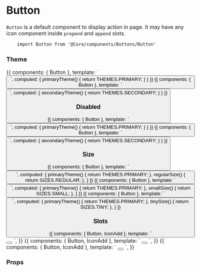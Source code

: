 
<Meta title="Components API|Button" />

# Button

`Button` is a default component to display action in page. It may have any icon component inside `prepend` and `append` slots.

```
    import Button from '@Core/components/Buttons/Button'
```

### Theme

<Preview>
    <Story name="primary">
        {{
            components: { Button },
            template: `<Button title="PRIMARY" :theme="primaryTheme" />`,
            computed: {
                primaryTheme() {
                    return THEMES.PRIMARY;
                }
            }
        }}
    </Story>
    <Story name="secondary">
        {{
            components: { Button },
            template: `<Button title="SECONDARY" :theme="secondaryTheme" />`,
            computed: {
                secondaryTheme() {
                    return THEMES.SECONDARY;
                }
            }
        }}
    </Story>
</Preview>

### Disabled

<Preview>
    <Story name="disabled-primary">
        {{
            components: { Button },
            template: `<Button title="PRIMARY" :theme="primaryTheme" :disabled="true" />`,
            computed: {
                primaryTheme() {
                    return THEMES.PRIMARY;
                }
            }
        }}
    </Story>
    <Story name="disabled-secondary">
        {{
            components: { Button },
            template: `<Button title="SECONDARY" :theme="secondaryTheme" :disabled="true" />`,
            computed: {
                secondaryTheme() {
                    return THEMES.SECONDARY;
                }
            }
        }}
    </Story>
</Preview>

### Size

<Preview>
    <Story name="regular">
        {{
            components: { Button },
            template: `<Button title="PRIMARY" :theme="primaryTheme" :size="regularSize" />`,
            computed: {
                primaryTheme() {
                    return THEMES.PRIMARY;
                },
                regularSize() {
                    return SIZES.REGULAR;
                },
            }
        }}
    </Story>
    <Story name="small">
        {{
            components: { Button },
            template: `<Button title="PRIMARY" :theme="primaryTheme" :size="smallSize" />`,
            computed: {
                primaryTheme() {
                    return THEMES.PRIMARY;
                },
                smallSize() {
                    return SIZES.SMALL;
                },
            }
        }}
    </Story>
    <Story name="tiny">
        {{
            components: { Button },
            template: `<Button title="PRIMARY" :theme="primaryTheme" :size="tinySize" />`,
            computed: {
                primaryTheme() {
                    return THEMES.PRIMARY;
                },
                tinySize() {
                    return SIZES.TINY;
                },
            }
        }}
    </Story>
</Preview>

### Slots

<Preview>
    <Story name="append">
        {{
            components: { Button, IconAdd },
            template: `
                <Button title="APPEND">
                    <template #append="{ color }">
                        <IconAdd :fill-color="color" />
                    </template>
                </Button>
            `,
        }}
    </Story>
    <Story name="prepend">
        {{
            components: { Button, IconAdd },
            template: `
                <Button title="PREPEND">
                    <template #prepend="{ color }">
                        <IconAdd :fill-color="color" />
                    </template>
                </Button>
            `,
        }}
    </Story>
    <Story name="append-prepend">
        {{
            components: { Button, IconAdd },
            template: `
                <Button title="APPEND | PREPEND">
                    <template #append="{ color }">
                        <IconAdd :fill-color="color" />
                    </template>
                    <template #prepend="{ color }">
                        <IconAdd :fill-color="color" />
                    </template>
                </Button>
            `,
        }}
    </Story>
</Preview>

### Props

<Props of={Button} />
